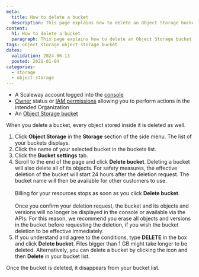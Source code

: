 ```yaml
---
meta:
  title: How to delete a bucket
  description: This page explains how to delete an Object Storage bucket.
content:
  h1: How to delete a bucket
  paragraph: This page explains how to delete an Object Storage bucket.
tags: object storage object-storage bucket
dates:
  validation: 2024-06-13
  posted: 2021-01-04
categories:
  - storage
  - object-storage
---
```


<Macro id="requirements" />

- A Scaleway account logged into the [console](https://console.scaleway.com)
- [Owner](/identity-and-access-management/iam/concepts/#owner) status or [IAM permissions](/identity-and-access-management/iam/concepts/#permission) allowing you to perform actions in the intended Organization
- An [Object Storage bucket](/storage/object/how-to/create-a-bucket/)


When you delete a bucket, every object stored inside it is deleted as well.

1. Click **Object Storage** in the **Storage** section of the side menu. The list of your buckets displays.
2. Click the name of your selected bucket in the buckets list.
3. Click the **Bucket settings** tab.
4. Scroll to the end of the page and click **Delete bucket**.
    <Message type="important">
      Deleting a bucket will also delete all of its objects. For safety measures, the effective deletion of the bucket will start 24 hours after the deletion request. The bucket name will then be available for other customers to use.<br /><br />Billing for your resources stops as soon as you click **Delete bucket**.<br /><br />Once you confirm your deletion request, the bucket and its objects and versions will no longer be displayed in the console or available via the APIs. For this reason, we recommend you erase all objects and versions in the bucket before requesting the deletion, if you wish the bucket deletion to be effective immediately.
    </Message>
5. If you understand and agree to the conditions, type **DELETE** in the box and click **Delete bucket**.
    <Message type="important">
     Files bigger than 1 GB might take longer to be deleted.
    </Message>
Alternatively, you can delete a bucket by clicking the <Icon name="more" /> icon and then **Delete** in your bucket list.

Once the bucket is deleted, it disappears from your bucket list.


